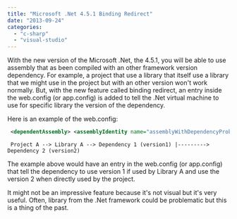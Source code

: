 ```yaml
---
title: "Microsoft .Net 4.5.1 Binding Redirect"
date: "2013-09-24"
categories: 
  - "c-sharp"
  - "visual-studio"
---
```


With the new version of the Microsoft .Net, the 4.5.1, you will be able to use assembly that as been compiled with an other framework version dependency. For example, a project that use a library that itself use a library that we might use in the project but with an other version won't work normally. But, with the new feature called binding redirect, an entry inside the web.config (or app.config) is added to tell the .Net virtual machine to use for specific library the version of the dependency.

Here is an example of the web.config:


```xml
 <dependentAssembly> <assemblyIdentity name="assemblyWithDependencyProblem" publicKeyToken="32ab4ba45e0a69a1" culture="en-us" /> <bindingRedirect oldVersion="1.0.0.0" newVersion="2.0.0.0" /> </dependentAssembly> 
```


``` 
 Project A --> Library A --> Dependency 1 (version1) |---------> Dependency 2 (version2) 
``` 

The example above would have an entry in the web.config (or app.config) that tell the dependency to use version 1 if used by Library A and use the version 2 when directly used by the project.

It might not be an impressive feature because it's not visual but it's very useful. Often, library from the .Net framework could be problematic but this is a thing of the past.
